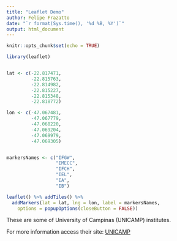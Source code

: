 ```yaml
---
title: "Leaflet Demo"
author: Felipe Frazatto
date: "`r format(Sys.time(), '%d %B, %Y')`"
output: html_document
---
```


```r
knitr::opts_chunk$set(echo = TRUE)
```

```r

library(leaflet)


lat <- c(-22.817471, 
         -22.815763,
         -22.814982,
         -22.815227,
         -22.815348,
         -22.818772)

lon <- c(-47.067481,
         -47.067779,
         -47.068220,
         -47.069204,
         -47.069979,
         -47.069305)


markersNames <- c("IFGW",
                  "IMECC", 
                  "IFCH",
                  "IEL",
                  "IA",
                  "IB")

leaflet() %>% addTiles() %>%
  addMarkers(lat = lat, lng = lon, label = markersNames,
    options = popupOptions(closeButton = FALSE))


```
These are some of University of Campinas (UNICAMP) institutes.

For more information access their site: [UNICAMP](https://www.unicamp.br/unicamp/)
